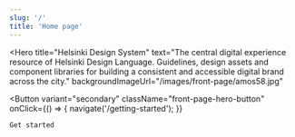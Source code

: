 ```yaml
---
slug: '/'
title: 'Home page'
---
```



<Hero
  title="Helsinki Design System"
  text="The central digital experience resource of Helsinki Design Language. Guidelines, design assets and component
      libraries for building a consistent and accessible digital brand across the city."
  backgroundImageUrl="/images/front-page/amos58.jpg"
>
  <Button
    variant="secondary"
    className="front-page-hero-button"
    onClick={() => {
      navigate('/getting-started');
    }}
  >
    Get started
  </Button>
</Hero>

<FrontPageLinksList />
